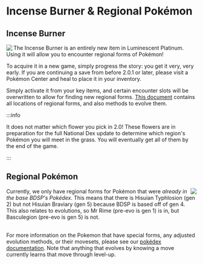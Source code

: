 # Incense Burner & Regional Pokémon
## Incense Burner
<img src="https://raw.githubusercontent.com/TeamLumi/luminescent-team/main/static/img/incense.png" align="left" /> The Incense Burner is an entirely new item in Luminescent Platinum. Using it will allow you to encounter regional forms of Pokémon! 

To acquire it in a new game, simply progress the story: you get it very, very early. If you are continuing a save from before 2.0.1 or later, please visit a Pokémon Center and heal to place it in your inventory.

Simply activate it from your key items, and certain encounter slots will be overwritten to allow for finding new regional forms. [This document](https://docs.google.com/spreadsheets/d/1hhvXvWWuAhTGwA0cKJdOx85r1jwNT9cxzOdlXoZq1OY/edit#gid=1793465380) contains all locations of regional forms, and also methods to evolve them.

:::info

It does not matter which flower you pick in 2.0! These flowers are in preparation for the full National Dex update to determine which region's Pokémon you will meet in the grass. You will eventually get all of them by the end of the game.

:::

## Regional Pokémon
<img src="https://raw.githubusercontent.com/TeamLumi/luminescent-team/main/static/img/pm0019_01_00_00_L.png" align="right" /> Currently, we only have regional forms for Pokémon that were <i>already in the base BDSP's Pokédex</i>. This means that there is Hisuian Typhlosion (gen 2) but not Hisuian Braviary (gen 5) because BDSP is based off of gen 4. This also relates to evolutions, so Mr Rime (pre-evo is gen 1) is in, but Basculegion (pre-evo is gen 5) is not.<br/><br/> 

For more information on the Pokemon that have special forms, any adjusted evolution methods, or their movesets, please see our <a href="https://docs.google.com/document/d/1Vn9p53I8O6Br37bvZwLoChlLaVLkUhy447cSlIMTfyA">pokédex documentation</a>. Note that anything that evolves by knowing a move currently learns that move through level-up.
